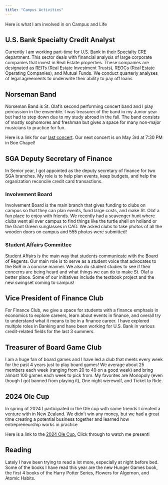 ```yaml
---
title: "Campus Activities"
---
```


Here is what I am involved in on Campus and Life

## U.S. Bank Specialty Credit Analyst

Currently I am working part-time for U.S. Bank in their Specialty CRE department. This sector deals with financial analysis of large corporate companies that invest in Real Estate properties. These companies are designated as REITs (Real Estate Investment Trusts), REOCs (Real Estate Operating Companies), and Mutual Funds. We conduct quarterly analyses of legal agreements to underwrite their ability to pay off loans

## Norseman Band

Norseman Band is St. Olaf's second performing concert band and I play percussion in the ensemble. I was treasurer of the band in my Junior year but had to step down due to my study abroad in the fall. The band consists of mostly sophomores and freshman but gives a space for many non-major musicians to practice for fun. 

Here is a link for our [last concert](https://www.stolaf.edu/multimedia/play/?e=5016). Our next concert is on May 3rd at 7:30 PM in Boe Chapel!

## SGA Deputy Secretary of Finance

In Senior year, I got appointed as the deputy secretary of finance for two SGA branches. My role is to help plan events, keep budgets, and help the organization reconcile credit card transactions. 

### Involvement Board

Involvement Board is the main branch that gives funding to clubs on campus so that they can plan events, fund large costs, and make St. Olaf a fun place to enjoy with friends. We recently had a scavenger hunt where clubs went all over campus to find things like the turtle shell on holland or the Giant Green sunglasses in CAD. We asked clubs to take photos of all the wooden doors on campus and 555 photos were submitted!

### Student Affairs Committee

Student Affairs is the main way that students communicate with the Board of Regents. Our main role is to serve as a student voice that advocates to the BoR in a concise manner. We also do student studies to see if their concerns are being heard and what things we can do to make St. Olaf a better place. Some of our initiatives include the textbook project and the new swingset coming to campus!

## Vice President of Finance Club

For Finance Club, we give a space for students with a finance emphasis in economics to explore careers, learn about events in finance, and overall try to understand what it means to be in a finance career. I have explored multiple roles in Banking and have been working for U.S. Bank in various credit-related fields for the last 3 summers. 

## Treasurer of Board Game Club

I am a huge fan of board games and I have led a club that meets every week for the past 4 years just to play board games! We average about 25 members each week (ranging from 20 to 40 on a good week) and bring almost 100 games each week to pick from. My favorites are Monopoly (even though I got banned from playing it), One night werewolf, and Ticket to Ride. 

## 2024 Ole Cup

In spring of 2024 I participated in the Ole cup with some friends I created a venture with in New Zealand. We didn't win any money, but we had a great time creating a potential business together and learned how entrepreneurship works in practice

Here is a link to the [2024 Ole Cup.](https://www.stolaf.edu/multimedia/play/?e=4703) Click through to watch me present!

## Reading

Lately I have been trying to read a lot more, especially at night before bed. Some of the books I have read this year are the new Hunger Games book, the first 4 books of the Harry Potter Series, Flowers for Algernon, and Atomic Habits. 


